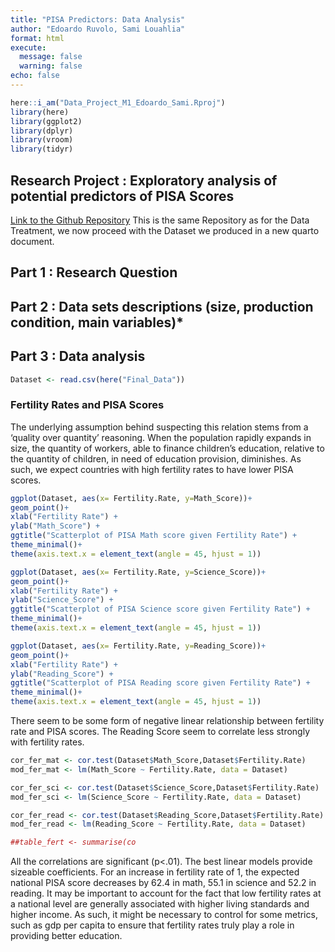 ```yaml
---
title: "PISA Predictors: Data Analysis"
author: "Edoardo Ruvolo, Sami Louahlia"
format: html
execute:
  message: false
  warning: false
echo: false
---
```



```r
here::i_am("Data_Project_M1_Edoardo_Sami.Rproj")
library(here)
library(ggplot2)
library(dplyr)
library(vroom)
library(tidyr)
```
## Research Project : Exploratory analysis of potential predictors of PISA Scores

[Link to the Github Repository](https://github.com/SamiLhl/Data_Project_M1_Edoardo_Sami) 
This is the same Repository as for the Data Treatment, we now proceed with the Dataset we produced in a new quarto document.

## Part 1 : Research Question 





## Part 2 : Data sets descriptions (size, production condition, main variables)*



## Part 3 : Data analysis

```r
Dataset <- read.csv(here("Final_Data"))
```

### Fertility Rates and PISA Scores

The underlying assumption behind suspecting this relation stems from a 'quality over quantity' reasoning. When the population rapidly expands in size, the quantity of workers, able to finance children's education, relative to the quantity of children, in need of education provision, diminishes. As such, we expect countries with high fertility rates to have lower PISA scores. 

```r
ggplot(Dataset, aes(x= Fertility.Rate, y=Math_Score))+
geom_point()+
xlab("Fertility Rate") +
ylab("Math_Score") +
ggtitle("Scatterplot of PISA Math score given Fertility Rate") +
theme_minimal()+
theme(axis.text.x = element_text(angle = 45, hjust = 1))

```


```r
ggplot(Dataset, aes(x= Fertility.Rate, y=Science_Score))+
geom_point()+
xlab("Fertility Rate") +
ylab("Science_Score") +
ggtitle("Scatterplot of PISA Science score given Fertility Rate") +
theme_minimal()+
theme(axis.text.x = element_text(angle = 45, hjust = 1))
```


```r
ggplot(Dataset, aes(x= Fertility.Rate, y=Reading_Score))+
geom_point()+
xlab("Fertility Rate") +
ylab("Reading_Score") +
ggtitle("Scatterplot of PISA Reading score given Fertility Rate") +
theme_minimal()+
theme(axis.text.x = element_text(angle = 45, hjust = 1))
```

There seem to be some form of negative linear relationship between fertility rate and PISA scores. The Reading Score seem to correlate less strongly with fertility rates. 

```r
cor_fer_mat <- cor.test(Dataset$Math_Score,Dataset$Fertility.Rate)
mod_fer_mat <- lm(Math_Score ~ Fertility.Rate, data = Dataset)

cor_fer_sci <- cor.test(Dataset$Science_Score,Dataset$Fertility.Rate)
mod_fer_sci <- lm(Science_Score ~ Fertility.Rate, data = Dataset)

cor_fer_read <- cor.test(Dataset$Reading_Score,Dataset$Fertility.Rate)
mod_fer_read <- lm(Reading_Score ~ Fertility.Rate, data = Dataset)

##table_fert <- summarise(co 

```

All the correlations are significant (p<.01). The best linear models provide sizeable coefficients. For an increase in fertility rate of 1, the expected national PISA score decreases by 62.4 in math, 55.1 in science and 52.2 in reading.
It may be important to account for the fact that low fertility rates at a national level are generally associated with higher living standards and higher income. As such, it might be necessary to control for some metrics, such as gdp per capita to ensure that fertility rates truly play a role in providing better education.




